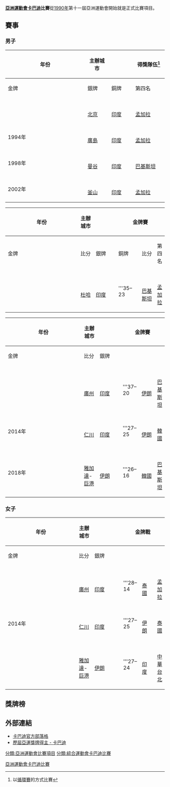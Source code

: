 '''[[亞洲運動會|亞洲運動會]][[卡巴迪|卡巴迪]]比賽'''從[[1990年亞洲運動會|1990年]]第十一屆亞洲運動會開始就是正式比賽項目。

==賽事==
===男子===
{| class="wikitable" style="font-size:90%; width: 98%; text-align: center;"
|-
!rowspan=2 width=5%|年份
!rowspan=2 width=10%|主辦城市
!width=1% rowspan=7 bgcolor=ffffff|
!colspan=4 width=60%|得獎隊伍<ref group="Note" name="round-robin">以[[循環賽|循環賽]]的方式比賽</ref>
|-
!width=15%|金牌
!width=15%|銀牌
!width=15%|銅牌
!width=15%|第四名 
|- style="background: #D0E6FF;"
|{{nowrap|1990年<br/>{{DetailsLink|1990年亞洲運動會卡巴迪比賽}}}}
|{{flagicon|CHN}} <br>[[北京|北京]]
|{{flagicon|IND|size=30px}}<br/>[[印度國家卡巴迪代表隊|印度]]
|{{flagicon|BAN|size=30px}}<br/>[[孟加拉國家卡巴迪代表隊|孟加拉]]
|{{flagicon|PAK|size=30px}}<br/>[[巴基斯坦國家卡巴迪代表隊|巴基斯坦]]
|{{flagicon|JPN|size=30px}}<br/>[[日本國家卡巴迪代表隊|日本]]
|- 
|1994年<br/>{{DetailsLink|1994年亞洲運動會卡巴迪比賽}}
|{{flagicon|JPN}} <br>[[廣島|廣島]]
| {{flagicon|IND|size=30px}}<br/>[[印度國家卡巴迪代表隊|印度]]
| {{flagicon|BAN|size=30px}}<br/>[[孟加拉國家卡巴迪代表隊|孟加拉]]
| {{flagicon|PAK|size=30px}}<br/>[[巴基斯坦國家卡巴迪代表隊|巴基斯坦]]
| {{flagicon|JPN|size=30px}}<br/>[[日本國家卡巴迪代表隊|日本]]
|- style="background: #D0E6FF;"
|1998年<br/>{{DetailsLink|1998年亞洲運動會卡巴迪比賽}}
|{{flagicon|THA}} <br>[[曼谷|曼谷]]
| {{flagicon|IND|size=30px}}<br/>[[印度國家卡巴迪代表隊|印度]]
| {{flagicon|PAK|size=30px}}<br/>[[巴基斯坦國家卡巴迪代表隊|巴基斯坦]]
| {{flagicon|BAN|size=30px}}<br/>[[孟加拉國家卡巴迪代表隊|孟加拉]]
| {{flagicon|SRI|size=30px}}<br/>[[斯里蘭卡國家卡巴迪代表隊|斯里蘭卡]]
|- 
|2002年<br/>{{DetailsLink|2002年亞洲運動會卡巴迪比賽}}
|{{flagicon|KOR}} <br>[[釜山|釜山]]
| {{flagicon|IND|size=30px}}<br/>[[印度國家卡巴迪代表隊|印度]]
| {{flagicon|BAN|size=30px}}<br/>[[孟加拉國家卡巴迪代表隊|孟加拉]]
| {{flagicon|PAK|size=30px}}<br/>[[巴基斯坦國家卡巴迪代表隊|巴基斯坦]]
| {{flagicon|JPN|size=30px}}<br/>[[日本國家卡巴迪代表隊|日本]]
|}
{| class="wikitable" style="font-size:90%; width: 98%; text-align: center;"
|-
!rowspan=2 width=5%|年份
!rowspan=2 width=10%|主辦城市
!width=1% rowspan=3 bgcolor=ffffff|
!colspan=3|金牌賽
!width=1% rowspan=3 bgcolor=ffffff|
!colspan=3|銅牌賽
|- bgcolor=#EFEFEF
!width=15%|金牌
!width=10%|比分
!width=15%|銀牌
!width=15%|銅牌
!width=10%|比分
!width=15%|第四名 
|-style="background: #D0E6FF;"
|{{nowrap|2006年<br/>{{DetailsLink|2006年亞洲運動會卡巴迪比賽}}}}
|{{flagicon|QAT}} <br>[[杜哈|杜哈]]
| {{flagicon|IND|size=30px}}<br/>[[印度國家卡巴迪代表隊|印度]]
|'''35–23
| {{flagicon|PAK|size=30px}}<br/>[[巴基斯坦國家卡巴迪代表隊|巴基斯坦]]
| {{flagicon|BAN|size=30px}}<br/>[[孟加拉國家卡巴迪代表隊|孟加拉]]
|'''37–26
| {{flagicon|IRI|size=30px}}<br/>[[伊朗國家卡巴迪代表隊|伊朗]]
|}
{| class="wikitable" style="font-size:90%; width: 98%; text-align: center;"
|-
!rowspan=2 width=5%|年份
!rowspan=2 width=10%|主辦城市
!width=1% rowspan=24 bgcolor=ffffff|
!colspan=3|金牌賽
!width=1% rowspan=24 bgcolor=ffffff|
!rowspan=2 colspan=2|銅牌得主<ref group="Note">並列第三名。</ref>
|- bgcolor=#EFEFEF
!width=15%|金牌
!width=10%|比分
!width=15%|銀牌
|-
|{{nowrap|2010年<br/>{{DetailsLink|2010年亞洲運動會卡巴迪比賽}}}}
|{{flagicon|CHN}} <br>[[廣州|廣州]]
|{{flagicon|IND|size=30px}}<br/>[[印度國家卡巴迪代表隊|印度]]
| '''37–20
|{{flagicon|IRI|size=30px}}<br/>[[伊朗國家卡巴迪代表隊|伊朗]]
|{{flagicon|PAK|size=30px}}<br/>[[巴基斯坦國家卡巴迪代表隊|巴基斯坦]]
|{{flagicon|JPN|size=30px}}<br/>[[日本國家卡巴迪代表隊|日本]]
|-style="background: #D0E6FF;"
|2014年<br/>{{DetailsLink|2014年亞洲運動會卡巴迪比賽}}
|{{flagicon|KOR}} <br>[[仁川|仁川]]
|{{flagicon|IND|size=30px}}<br/>[[印度國家卡巴迪代表隊|印度]]
| '''27–25
|{{flagicon|IRI|size=30px}}<br/>[[伊朗國家卡巴迪代表隊|伊朗]]
|{{flagicon|KOR|size=30px}}<br/>[[韓國國家卡巴迪代表隊|韓國]]
|{{flagicon|PAK|size=30px}}<br/>[[巴基斯坦國家卡巴迪代表隊|巴基斯坦]]
|-
|2018年<br/>{{DetailsLink|2018年亞洲運動會卡巴迪比賽}}
|{{flagicon|INA}} <br>[[雅加達|雅加達]]-[[巨港|巨港]]
|{{flagicon|IRI|size=30px}}<br/>[[伊朗國家卡巴迪代表隊|伊朗]]
| '''26–16
|{{flagicon|KOR|size=30px}}<br/>[[韓國國家卡巴迪代表隊|韓國]]
|{{flagicon|PAK|size=30px}}<br/>[[巴基斯坦國家卡巴迪代表隊|巴基斯坦]]
|{{flagicon|IND|size=30px}}<br/>[[印度國家卡巴迪代表隊|印度]]
|}
<references group="Note" />

===女子===
{| class="wikitable" style="font-size:90%; width: 98%; text-align: center;"
|-
!rowspan=2 width=5%|年份
!rowspan=2 width=10%|主辦城市
!width=1% rowspan=24 bgcolor=ffffff|
!colspan=3|金牌戰
!width=1% rowspan=24 bgcolor=ffffff|
!rowspan=2 colspan=2|銅牌得主
|- bgcolor=#EFEFEF
!width=20%|金牌
!width=10%|比分
!width=20%|銀牌
|- style="background: #D0E6FF;"
|{{nowrap|2010年<br/>{{DetailsLink|2010年亞洲運動會卡巴迪比賽}}}}
|{{flagicon|CHN}} <br>[[廣州|廣州]]
| {{flagicon|IND|size=30px}}<br/>[[印度國家女子卡巴迪代表隊|印度]]
| '''28–14
| {{flagicon|THA|size=30px}}<br/>[[泰國國家女子卡巴迪代表隊|泰國]]
| {{flagicon|BAN|size=30px}}<br/>[[孟加拉國家女子卡巴迪代表隊|孟加拉]]
| {{flagicon|IRI|size=30px}}<br/>[[伊朗國家女子卡巴迪代表隊|伊朗]]
|-
|2014年<br/>{{DetailsLink|2014年亞洲運動會卡巴迪比賽}}
|{{flagicon|KOR}} <br>[[仁川|仁川]]
|{{flagicon|IND|size=30px}}<br/>[[印度國家卡巴迪代表隊|印度]]
| '''27–25
|{{flagicon|IRI|size=30px}}<br/>[[伊朗國家卡巴迪代表隊|伊朗]]
|{{flagicon|THA|size=30px}}<br/>[[泰國國家卡巴迪代表隊|泰國]]
|{{flagicon|BAN|size=30px}}<br/>[[孟加拉國家女子卡巴迪代表隊|孟加拉]]
|- style="background: #D0E6FF;"
|{{nowrap|2018年<br/>{{DetailsLink|2018年亞洲運動會卡巴迪比賽}}}}
|{{flagicon|INA}} <br>[[雅加達|雅加達]]-[[巨港|巨港]]
| {{flagicon|IRI|size=30px}}<br/>[[伊朗國家女子卡巴迪代表隊|伊朗]]
| '''27–24
| {{flagicon|IND|size=30px}}<br/>[[印度國家女子卡巴迪代表隊|印度]]
| {{flagicon|TPE|size=30px}}<br/>[[中華台北國家女子卡巴迪代表隊|中華台北]]
| {{flagicon|THA|size=30px}}<br/>[[泰國國家女子卡巴迪代表隊|泰國]]
|}

==獎牌榜==
{{Medals table
| captions      = 
| host          = 
| flag_template = flagIOC2team
| event         = 亞洲運動會
| gold_IND = 9 | silver_IND = 1 | bronze_IND = 1
| gold_IRI = 2 | silver_IRI = 3 | bronze_IRI = 1
| gold_BAN = 0 | silver_BAN = 3 | bronze_BAN = 4
| gold_PAK = 0 | silver_PAK = 2 | bronze_PAK = 6
| gold_THA = 0 | silver_THA = 1 | bronze_THA = 2
| gold_KOR = 0 | silver_KOR = 1 | bronze_KOR = 1
| gold_TPE = 0 | silver_TPE = 0 | bronze_TPE = 1
| gold_JPN = 0 | silver_JPN = 0 | bronze_JPN = 1
}}

==外部連結==
*[https://web.archive.org/web/20140710113135/http://www.watchkabaddi.com/ 卡巴迪官方部落格]
*[http://www.doha-2006.com/gis/menuroot/sports/Kabaddi_HR.aspx-id=KA.html 歷屆亞運獎牌得主 - 卡巴迪]{{Webarchive|url=https://archive.today/20070529125812/http://www.doha-2006.com/gis/menuroot/sports/Kabaddi_HR.aspx-id=KA.html |date=2007-05-29 }}

{{亞洲運動會項目}}
{{亞洲運動會卡巴迪比賽}}

[[Category:亞洲運動會卡巴迪比賽|]]
[[分類:亞洲運動會比賽項目|分類:亞洲運動會比賽項目]]
[[分類:綜合運動會卡巴迪比賽|分類:綜合運動會卡巴迪比賽]]